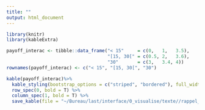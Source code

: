 ```yaml
---
title: ""
output: html_document
---
```


```r
library(knitr)
library(kableExtra)

payoff_interac <- tibble::data_frame("< 15"     = c(0,   1,   3.5),
                                     "[15, 30[" = c(0.5, 2,   3.6),
                                     "30"       = c(3,   3.4, 4))
rownames(payoff_interac) <- c("< 15", "[15, 30[", "30")

kable(payoff_interac)%>%
  kable_styling(bootstrap_options = c("striped", "bordered"), full_width = F, font_size = 20) %>%
  row_spec(0, bold = T) %>% 
  column_spec(1, bold = T) %>% 
  save_kable(file = "~/Bureau/last/interface/0_visualise/texte//rappel_payoff.html", self_contained = TRUE)
```

